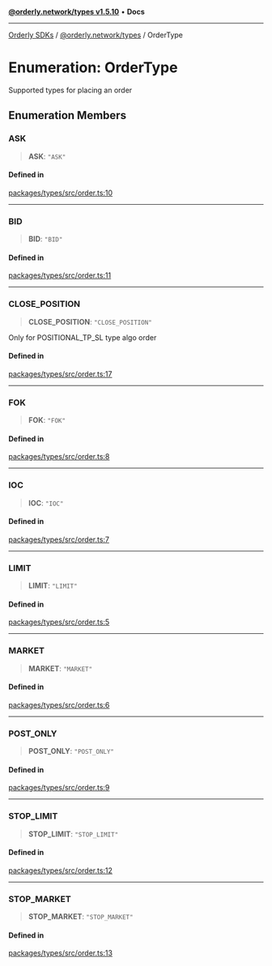 [**@orderly.network/types v1.5.10**](/sdks/tech-doc/@orderly.network/types/README) • **Docs**

***

[Orderly SDKs](/sdks/tech-doc/packages) / [@orderly.network/types](/sdks/tech-doc/@orderly.network/types/README) / OrderType

# Enumeration: OrderType

Supported types for placing an order

## Enumeration Members

### ASK

> **ASK**: `"ASK"`

#### Defined in

[packages/types/src/order.ts:10](https://github.com/OrderlyNetwork/js-sdk/blob/554ae704783e3b83c40bb234a899e8f02987d9b6/packages/types/src/order.ts#L10)

***

### BID

> **BID**: `"BID"`

#### Defined in

[packages/types/src/order.ts:11](https://github.com/OrderlyNetwork/js-sdk/blob/554ae704783e3b83c40bb234a899e8f02987d9b6/packages/types/src/order.ts#L11)

***

### CLOSE\_POSITION

> **CLOSE\_POSITION**: `"CLOSE_POSITION"`

Only for POSITIONAL_TP_SL type algo order

#### Defined in

[packages/types/src/order.ts:17](https://github.com/OrderlyNetwork/js-sdk/blob/554ae704783e3b83c40bb234a899e8f02987d9b6/packages/types/src/order.ts#L17)

***

### FOK

> **FOK**: `"FOK"`

#### Defined in

[packages/types/src/order.ts:8](https://github.com/OrderlyNetwork/js-sdk/blob/554ae704783e3b83c40bb234a899e8f02987d9b6/packages/types/src/order.ts#L8)

***

### IOC

> **IOC**: `"IOC"`

#### Defined in

[packages/types/src/order.ts:7](https://github.com/OrderlyNetwork/js-sdk/blob/554ae704783e3b83c40bb234a899e8f02987d9b6/packages/types/src/order.ts#L7)

***

### LIMIT

> **LIMIT**: `"LIMIT"`

#### Defined in

[packages/types/src/order.ts:5](https://github.com/OrderlyNetwork/js-sdk/blob/554ae704783e3b83c40bb234a899e8f02987d9b6/packages/types/src/order.ts#L5)

***

### MARKET

> **MARKET**: `"MARKET"`

#### Defined in

[packages/types/src/order.ts:6](https://github.com/OrderlyNetwork/js-sdk/blob/554ae704783e3b83c40bb234a899e8f02987d9b6/packages/types/src/order.ts#L6)

***

### POST\_ONLY

> **POST\_ONLY**: `"POST_ONLY"`

#### Defined in

[packages/types/src/order.ts:9](https://github.com/OrderlyNetwork/js-sdk/blob/554ae704783e3b83c40bb234a899e8f02987d9b6/packages/types/src/order.ts#L9)

***

### STOP\_LIMIT

> **STOP\_LIMIT**: `"STOP_LIMIT"`

#### Defined in

[packages/types/src/order.ts:12](https://github.com/OrderlyNetwork/js-sdk/blob/554ae704783e3b83c40bb234a899e8f02987d9b6/packages/types/src/order.ts#L12)

***

### STOP\_MARKET

> **STOP\_MARKET**: `"STOP_MARKET"`

#### Defined in

[packages/types/src/order.ts:13](https://github.com/OrderlyNetwork/js-sdk/blob/554ae704783e3b83c40bb234a899e8f02987d9b6/packages/types/src/order.ts#L13)
